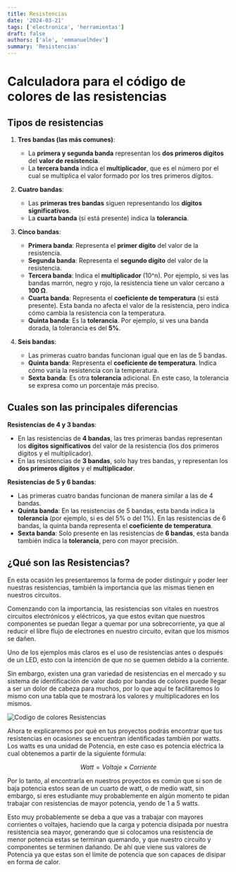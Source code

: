 ```yaml
---
title: Resistencias
date: '2024-03-21'
tags: ['electronica', 'herramientas']
draft: false
authors: ['ale', 'emmanuelhdev']
summary: 'Resistencias'
---
```


# Calculadora para el código de colores de las resistencias

<ColorCodeMain />

## Tipos de resistencias

1. **Tres bandas (las más comunes)**:

   - La **primera y segunda banda** representan los **dos primeros dígitos** del **valor de resistencia**.
   - La **tercera banda** indica el **multiplicador**, que es el número por el cual se multiplica el valor formado por los tres primeros dígitos.

2. **Cuatro bandas**:

   - Las **primeras tres bandas** siguen representando los **dígitos significativos**.
   - La **cuarta banda** (si está presente) indica la **tolerancia**.

3. **Cinco bandas**:

   - **Primera banda**: Representa el **primer dígito** del valor de la resistencia.
   - **Segunda banda**: Representa el **segundo dígito** del valor de la resistencia.
   - **Tercera banda**: Indica el **multiplicador** (10^n). Por ejemplo, si ves las bandas marrón, negro y rojo, la resistencia tiene un valor cercano a **100 Ω**.
   - **Cuarta banda**: Representa el **coeficiente de temperatura** (si está presente). Esta banda no afecta el valor de la resistencia, pero indica cómo cambia la resistencia con la temperatura.
   - **Quinta banda**: Es la **tolerancia**. Por ejemplo, si ves una banda dorada, la tolerancia es del **5%**.

4. **Seis bandas**:
   - Las primeras cuatro bandas funcionan igual que en las de 5 bandas.
   - **Quinta banda**: Representa el **coeficiente de temperatura**. Indica cómo varía la resistencia con la temperatura.
   - **Sexta banda**: Es otra **tolerancia** adicional. En este caso, la tolerancia se expresa como un porcentaje más preciso.

## Cuales son las principales diferencias

**Resistencias de 4 y 3 bandas**:

- En las resistencias de **4 bandas**, las tres primeras bandas representan los **dígitos significativos** del valor de la resistencia (los dos primeros dígitos y el multiplicador).
- En las resistencias de **3 bandas**, solo hay tres bandas, y representan los **dos primeros dígitos** y el **multiplicador**.

**Resistencias de 5 y 6 bandas**:

- Las primeras cuatro bandas funcionan de manera similar a las de 4 bandas.
- **Quinta banda**: En las resistencias de 5 bandas, esta banda indica la **tolerancia** (por ejemplo, si es del 5% o del 1%). En las resistencias de 6 bandas, la quinta banda representa el **coeficiente de temperatura**.
- **Sexta banda**: Solo presente en las resistencias de **6 bandas**, esta banda también indica la **tolerancia**, pero con mayor precisión.

## ¿Qué son las Resistencias?

En esta ocasión les presentaremos la forma de poder distinguir y poder leer nuestras resistencias, también la importancia que las mismas tienen en nuestros circuitos.

Comenzando con la importancia, las resistencias son vitales en nuestros circuitos electrónicos y eléctricos, ya que estos evitan que nuestros componentes se puedan llegar a quemar por una sobrecorriente, ya que al reducir el libre flujo de electrones en nuestro circuito, evitan que los mismos se dañen.

Uno de los ejemplos más claros es el uso de resistencias antes o después de un LED, esto con la intención de que no se quemen debido a la corriente.

Sin embargo, existen una gran variedad de resistencias en el mercado y su sistema de identificación de valor dado por bandas de colores puede llegar a ser un dolor de cabeza para muchos, por lo que aquí te facilitaremos lo mismo con una tabla que te mostrará los valores y multiplicadores en los mismos.

![Codigo de colores Resistencias](/static/images/codigo-de-colores-para-resistencias-de-4-bandas.png)

Ahora te explicaremos por qué en tus proyectos podrás encontrar que tus resistencias en ocasiones se encuentran identificadas también por watts. Los watts es una unidad de Potencia, en este caso es potencia eléctrica la cual obtenemos a partir de la siguiente fórmula:

$$
Watt = Voltaje \times Corriente
$$

Por lo tanto, al encontrarla en nuestros proyectos es común que si son de baja potencia estos sean de un cuarto de watt, o de medio watt, sin embargo, si eres estudiante muy probablemente en algún momento te pidan trabajar con resistencias de mayor potencia, yendo de 1 a 5 watts.

Esto muy probablemente se deba a que vas a trabajar con mayores corrientes o voltajes, haciendo que la carga y potencia disipada por nuestra resistencia sea mayor, generando que si colocamos una resistencia de menor potencia estas se terminan quemando, y que nuestro circuito y componentes se terminen dañando. De ahí que viene sus valores de Potencia ya que estas son el límite de potencia que son capaces de disipar en forma de calor.
